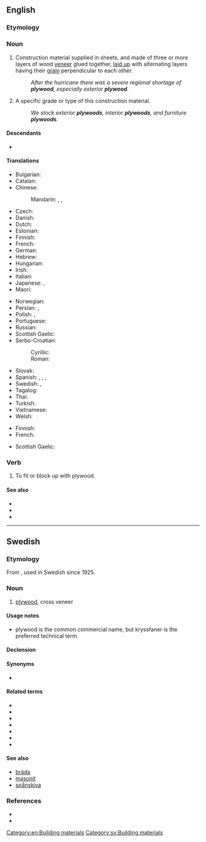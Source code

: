 ==English==
{{wikipedia}}

===Etymology===
{{af|en|ply|t1=sheet|wood}}

===Noun===
{{en-noun|-|s}}

# {{lb|en|uncountable}} Construction material supplied in sheets, and made of three or more layers of wood [[veneer]] glued together, [[laid up]] with alternating layers having their [[grain]] perpendicular to each other.
#: ''After the hurricane there was a severe regional shortage of '''plywood''', especially exterior '''plywood'''.''
# {{lb|en|countable}} A specific grade or type of this construction material.
#: ''We stock exterior '''plywoods''', interior '''plywoods''', and furniture '''plywoods'''.''

====Descendants====
* {{desc|sv|plywood|bor=1}}

====Translations====
{{trans-top|construction material}}
* Bulgarian: {{t|bg|шперплат|m}}
* Catalan: {{t|ca|contraplacat|m}}
* Chinese:
*: Mandarin: {{t+|cmn|合板|tr=hébǎn|sc=Hani}}, {{t+|cmn|膠合板|sc=Hani}}, {{t+|cmn|胶合板|tr=jiāohébǎn|sc=Hani}}
* Czech: {{t+|cs|překližka|f}}
* Danish: {{t+|da|krydsfiner|m}}
* Dutch: {{t+|nl|multiplex|n}}
* Estonian: {{t+|et|vineer}}
* Finnish: {{t+|fi|vaneri}}
* French: {{t+|fr|contreplaqué|m}}
* German: {{t+|de|Sperrholz|n}}
* Hebrew: {{t|he|עץ סנדוויץ׳|m}}
* Hungarian: {{t|hu|rétegelt lemez}}
* Irish: {{t|ga|sraithadhmad|m}}
* Italian: {{t+|it|compensato|m}}
* Japanese: {{t|ja|合板|tr=ごうはん, gōhan, ごうばん, gōban|sc=Jpan}}, {{t|ja|ベニヤ板|tr=beniya-ita|sc=Jpan}}
* Maori: {{t|mi|papa tāpatupatu}}
{{trans-mid}}
* Norwegian: {{t|no|kryssfiner|m}}
* Persian: {{t|fa|تخته لایه|tr=taxte lâye}}, {{t|fa|تخته سه‌لایی|tr=taxte se-lâyi}}
* Polish: {{t|pl|sklejka|f}}, {{t+|pl|dykta|f}}
* Portuguese: {{t|pt|compensado|m}}
* Russian: {{t+|ru|фане́ра|f}}
* Scottish Gaelic: {{t|gd|fiodh-fillte|m}}
* Serbo-Croatian:
*: Cyrillic: {{t|sh|шперплоча|f|sc=Cyrl}}
*: Roman: {{t+|sh|šperploča|f}}
* Slovak: {{t|sk|preglejka}}
* Spanish: {{t|es|contrachapado|m}}, {{t|es|madera contrachapada|f}}, {{t|es|triplay|m}} {{qualifier|Mexico}},
* Swedish: {{t+|sv|plywood|c}}, {{t+|sv|kryssfaner|n}}
* Tagalog: {{t|tl|tablasuson}}
* Thai: {{t+|th|ไม้อัด}}
* Turkish: {{t+|tr|kontrplak}}
* Vietnamese: {{t|vi|ván ép}}
* Welsh: {{t|cy|pren haenog|m}}
{{trans-bottom}}

{{trans-top|specific type or grade of this material}}
* Finnish: {{t+|fi|vaneri}}
* French: {{t+|fr|contreplaqué|m}}
{{trans-mid}}
* Scottish Gaelic: {{t|gd|fiodh-fillte|m}}
{{trans-bottom}}

===Verb===
{{en-verb}}

# {{lb|en|transitive}} To fit or block up with plywood.

====See also====
* {{l|en|chipboard}}
* {{l|en|fibreboard}}
* {{l|en|particle board}}

[[Category:en:Building materials]]

----

==Swedish==

===Etymology===
From {{bor|sv|en|plywood}}, used in Swedish since 1925.

===Noun===
{{sv-noun|c}}

# {{lb|sv|uncountable}} [[#English|plywood]], cross veneer

====Usage notes====
* plywood is the common commercial name, but kryssfaner is the preferred technical term.

====Declension====
{{sv-noun-unc-irreg-c|2=plywooden}}

====Synonyms====
* {{l|sv|kryssfaner}}

====Related terms====
* {{l|sv|björkplywood}}
* {{l|sv|furuplywood}}
* {{l|sv|granplywood}}
* {{l|sv|plywoodfabrik}}
* {{l|sv|plywoodplatta}}
* {{l|sv|plywoodsits}}
* {{l|sv|plywoodskiva}}

====See also====
* [[bräda]]
* [[masonit]]
* [[spånskiva]]

===References===
* {{R:svenska.se|saol}}
* {{R:svenska.se|saob|plywood}}

[[Category:sv:Building materials]]
